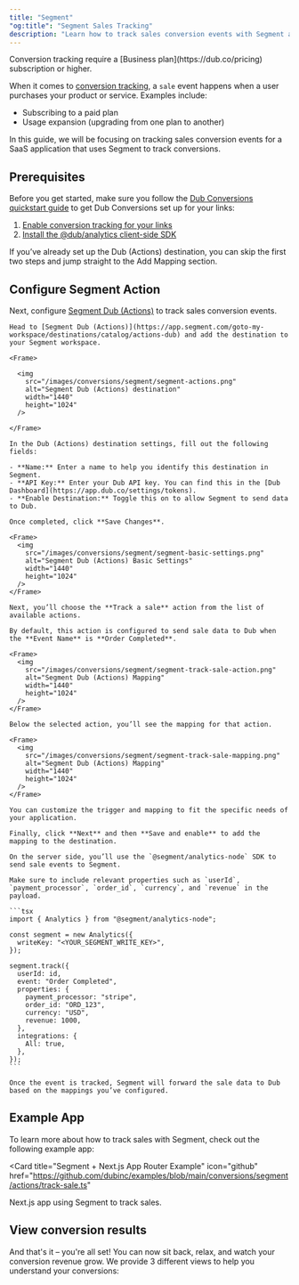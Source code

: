 ```yaml
---
title: "Segment"
"og:title": "Segment Sales Tracking"
description: "Learn how to track sales conversion events with Segment and Dub"
---
```



<Note>
  Conversion tracking require a [Business plan](https://dub.co/pricing)
  subscription or higher.
</Note>

When it comes to [conversion tracking](/conversions/quickstart), a `sale` event happens when a user purchases your product or service. Examples include:

- Subscribing to a paid plan
- Usage expansion (upgrading from one plan to another)

In this guide, we will be focusing on tracking sales conversion events for a SaaS application that uses Segment to track conversions.

## Prerequisites

Before you get started, make sure you follow the [Dub Conversions quickstart guide](/conversions/quickstart) to get Dub Conversions set up for your links:

1. [Enable conversion tracking for your links](/conversions/quickstart#step-1%3A-enable-conversion-tracking-for-your-links)
2. [Install the @dub/analytics client-side SDK](/sdks/client-side/introduction)

If you’ve already set up the Dub (Actions) destination, you can skip the first two steps and jump straight to the Add Mapping section.

## Configure Segment Action

Next, configure [Segment Dub (Actions)](https://app.segment.com/goto-my-workspace/destinations/catalog/actions-dub) to track sales conversion events.

<Steps>

  <Step title="Add Dub (Actions) destination">

    Head to [Segment Dub (Actions)](https://app.segment.com/goto-my-workspace/destinations/catalog/actions-dub) and add the destination to your Segment workspace.

    <Frame>

      <img
        src="/images/conversions/segment/segment-actions.png"
        alt="Segment Dub (Actions) destination"
        width="1440"
        height="1024"
      />

    </Frame>

  </Step>

  <Step title="Configure Dub API Key">

    In the Dub (Actions) destination settings, fill out the following fields:

    - **Name:** Enter a name to help you identify this destination in Segment.
    - **API Key:** Enter your Dub API key. You can find this in the [Dub Dashboard](https://app.dub.co/settings/tokens).
    - **Enable Destination:** Toggle this on to allow Segment to send data to Dub.

    Once completed, click **Save Changes**.

    <Frame>
      <img
        src="/images/conversions/segment/segment-basic-settings.png"
        alt="Segment Dub (Actions) Basic Settings"
        width="1440"
        height="1024"
      />
    </Frame>

  </Step>
  
  <Step title="Add Mapping">

    Next, you’ll choose the **Track a sale** action from the list of available actions.

    By default, this action is configured to send sale data to Dub when the **Event Name** is **Order Completed**.

    <Frame>
      <img
        src="/images/conversions/segment/segment-track-sale-action.png"
        alt="Segment Dub (Actions) Mapping"
        width="1440"
        height="1024"
      />
    </Frame>

    Below the selected action, you’ll see the mapping for that action.

    <Frame>
      <img
        src="/images/conversions/segment/segment-track-sale-mapping.png"
        alt="Segment Dub (Actions) Mapping"
        width="1440"
        height="1024"
      />
    </Frame>

    You can customize the trigger and mapping to fit the specific needs of your application.

    Finally, click **Next** and then **Save and enable** to add the mapping to the destination.

  </Step>

  <Step title="Send sale events to Dub">

    On the server side, you’ll use the `@segment/analytics-node` SDK to send sale events to Segment.

    Make sure to include relevant properties such as `userId`, `payment_processor`, `order_id`, `currency`, and `revenue` in the payload.

    ```tsx
    import { Analytics } from "@segment/analytics-node";

    const segment = new Analytics({
      writeKey: "<YOUR_SEGMENT_WRITE_KEY>",
    });

    segment.track({
      userId: id,
      event: "Order Completed",
      properties: {
        payment_processor: "stripe",
        order_id: "ORD_123",
        currency: "USD",
        revenue: 1000,
      },
      integrations: {
        All: true,
      },
    });
    ```

    Once the event is tracked, Segment will forward the sale data to Dub based on the mappings you’ve configured.

  </Step>

</Steps>

<SaleAttributes />

## Example App

To learn more about how to track sales with Segment, check out the following example app:

<Card
  title="Segment + Next.js App Router Example"
  icon="github"
  href="https://github.com/dubinc/examples/blob/main/conversions/segment/actions/track-sale.ts"
>
  Next.js app using Segment to track sales.
</Card>

## View conversion results

And that's it – you're all set! You can now sit back, relax, and watch your conversion revenue grow. We provide 3 different views to help you understand your conversions:

<ViewConversions />
